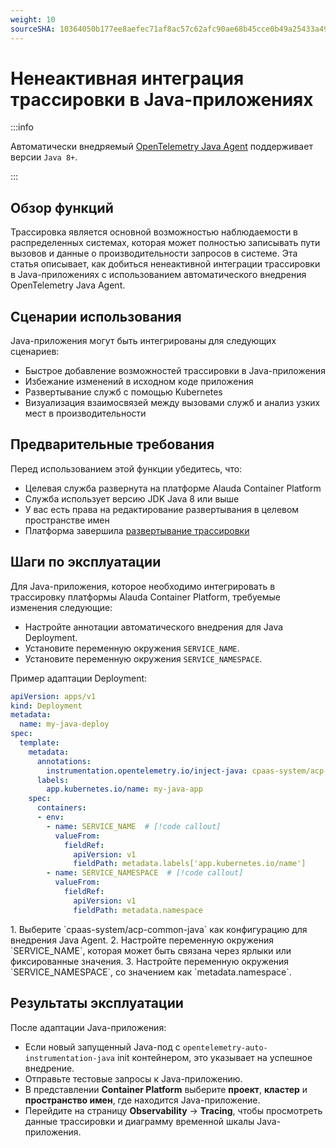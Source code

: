 ```yaml
---
weight: 10
sourceSHA: 10364050b177ee8aefec71af8ac57c62afc90ae68b45cce0b49a25433a493cb1
---
```


# Ненеактивная интеграция трассировки в Java-приложениях

:::info

Автоматически внедряемый [OpenTelemetry Java Agent](https://github.com/open-telemetry/opentelemetry-java-instrumentation) поддерживает версии `Java 8+`.

:::

## Обзор функций

Трассировка является основной возможностью наблюдаемости в распределенных системах, которая может полностью записывать пути вызовов и данные о производительности запросов в системе. Эта статья описывает, как добиться ненеактивной интеграции трассировки в Java-приложениях с использованием автоматического внедрения OpenTelemetry Java Agent.

## Сценарии использования

Java-приложения могут быть интегрированы для следующих сценариев:

- Быстрое добавление возможностей трассировки в Java-приложения
- Избежание изменений в исходном коде приложения
- Развертывание служб с помощью Kubernetes
- Визуализация взаимосвязей между вызовами служб и анализ узких мест в производительности

## Предварительные требования

Перед использованием этой функции убедитесь, что:

- Целевая служба развернута на платформе Alauda Container Platform
- Служба использует версию JDK Java 8 или выше
- У вас есть права на редактирование развертывания в целевом пространстве имен
- Платформа завершила [развертывание трассировки](../installation.mdx)

## Шаги по эксплуатации

Для Java-приложения, которое необходимо интегрировать в трассировку платформы Alauda Container Platform, требуемые изменения следующие:

- Настройте аннотации автоматического внедрения для Java Deployment.
- Установите переменную окружения `SERVICE_NAME`.
- Установите переменную окружения `SERVICE_NAMESPACE`.

Пример адаптации Deployment:

```yaml
apiVersion: apps/v1
kind: Deployment
metadata:
  name: my-java-deploy
spec:
  template:
    metadata:
      annotations:
        instrumentation.opentelemetry.io/inject-java: cpaas-system/acp-common-java  # [!code callout]
      labels:
        app.kubernetes.io/name: my-java-app
    spec:
      containers:
      - env:
        - name: SERVICE_NAME  # [!code callout]
          valueFrom:
            fieldRef:
              apiVersion: v1
              fieldPath: metadata.labels['app.kubernetes.io/name']
        - name: SERVICE_NAMESPACE  # [!code callout]
          valueFrom:
            fieldRef:
              apiVersion: v1
              fieldPath: metadata.namespace
```

<Callouts>
  1. Выберите `cpaas-system/acp-common-java` как конфигурацию для внедрения Java Agent.
  2. Настройте переменную окружения `SERVICE_NAME`, которая может быть связана через ярлыки или фиксированные значения.
  3. Настройте переменную окружения `SERVICE_NAMESPACE`, со значением как `metadata.namespace`.
</Callouts>

## Результаты эксплуатации

После адаптации Java-приложения:

- Если новый запущенный Java-под с `opentelemetry-auto-instrumentation-java` init контейнером, это указывает на успешное внедрение.
- Отправьте тестовые запросы к Java-приложению.
- В представлении **Container Platform** выберите **проект**, **кластер** и **пространство имен**, где находится Java-приложение.
- Перейдите на страницу **Observability** -> **Tracing**, чтобы просмотреть данные трассировки и диаграмму временной шкалы Java-приложения.
